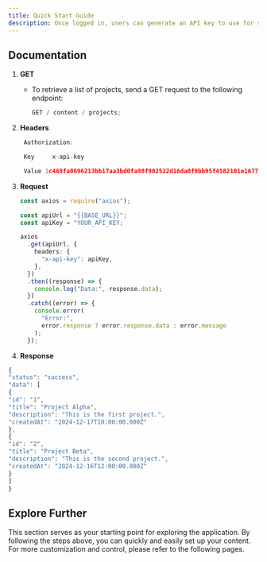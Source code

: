 ```yaml
---
title: Quick Start Guide
description: Once logged in, users can generate an API key to use for secure access to the API. Send a POST request to the following endpoint.
---
```


## Documentation

1. **GET**

   - To retrieve a list of projects, send a GET request to the following endpoint:

     ```typescript
     GET / content / projects;
     ```

2. **Headers**

   ```typescript
    Authorization:

    Key     x-api-key

    Value 1c468fa0696213bb17aa3bd0fa98f902522d16da0f9bb95f4582101e1677e74a
   ```

3. **Request**

   ```typescript
   const axios = require("axios");

   const apiUrl = "{{BASE_URL}}";
   const apiKey = "YOUR_API_KEY;

   axios
     .get(apiUrl, {
       headers: {
         "x-api-key": apiKey,
       },
     })
     .then((response) => {
       console.log("Data:", response.data);
     })
     .catch((error) => {
       console.error(
         "Error:",
         error.response ? error.response.data : error.message
       );
     });
   ```

4. **Response**

```typescript
{
"status": "success",
"data": [
{
"id": "1",
"title": "Project Alpha",
"description": "This is the first project.",
"createdAt": "2024-12-17T10:00:00.000Z"
},
{
"id": "2",
"title": "Project Beta",
"description": "This is the second project.",
"createdAt": "2024-12-16T12:00:00.000Z"
}
]
}
```

## Explore Further

This section serves as your starting point for exploring the application. By following the steps above, you can quickly and easily set up your content. For more customization and control, please refer to the following pages.
